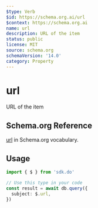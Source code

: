```yaml
---
$type: Verb
$id: https://schema.org.ai/url
$context: https://schema.org.ai
name: url
description: URL of the item
status: public
license: MIT
source: schema.org
schemaVersion: '14.0'
category: Property
---
```


# url

URL of the item

## Schema.org Reference

[url](https://schema.org/url) in Schema.org vocabulary.

## Usage

```typescript
import { $ } from 'sdk.do'

// Use this type in your code
const result = await db.query({
  subject: $.url,
})
```
